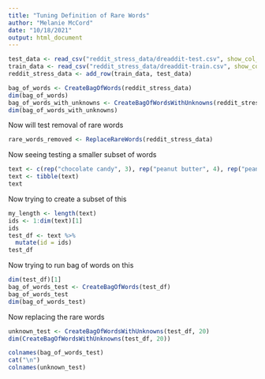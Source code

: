 ```yaml
---
title: "Tuning Definition of Rare Words"
author: "Melanie McCord"
date: "10/18/2021"
output: html_document
---
```


```r
test_data <- read_csv("reddit_stress_data/dreaddit-test.csv", show_col_types = FALSE)
train_data <- read_csv("reddit_stress_data/dreaddit-train.csv", show_col_types = FALSE)
reddit_stress_data <- add_row(train_data, test_data)
```


```r
bag_of_words <- CreateBagOfWords(reddit_stress_data)
dim(bag_of_words)
bag_of_words_with_unknowns <- CreateBagOfWordsWithUnknowns(reddit_stress_data, rare_defn = 100)
dim(bag_of_words_with_unknowns)
```
Now will test removal of rare words
```r
rare_words_removed <- ReplaceRareWords(reddit_stress_data)
```

Now seeing testing a smaller subset of words
```r
text <- c(rep("chocolate candy", 3), rep("peanut butter", 4), rep("peanut cookies", 2), rep("butterscotch cookies", 2))
text <- tibble(text)
text
```
Now trying to create a subset of this
```r
my_length <- length(text)
ids <- 1:dim(text)[1]
ids
test_df <- text %>%
  mutate(id = ids)
test_df
```
Now trying to run bag of words on this
```r
dim(test_df)[1]
bag_of_words_test <- CreateBagOfWords(test_df)
bag_of_words_test
dim(bag_of_words_test)
```

Now replacing the rare words
```r
unknown_test <- CreateBagOfWordsWithUnknowns(test_df, 20)
dim(CreateBagOfWordsWithUnknowns(test_df, 20))
```

```r
colnames(bag_of_words_test)
cat("\n")
colnames(unknown_test)
```


